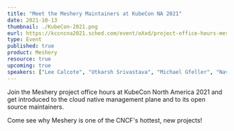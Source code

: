```yaml
---
title: "Meet the Meshery Maintainers at KubeCon NA 2021"
date: 2021-10-13
thumbnail: ./KubeCon-2021.png
eurl: https://kccncna2021.sched.com/event/oXxd/project-office-hours-meshery?iframe=yes&w=100%&sidebar=yes&bg=no
type: Event
published: true
product: Meshery
resource: true
upcoming: true
speakers: ["Lee Calcote", "Utkarsh Srivastava", "Michael Gfeller", "Navendu Pottekkat", "Hussaina Begum", "Rodolfo Martinez Vega"]
---
```

Join the Meshery project office hours at KubeCon North America 2021 and get introduced to the cloud native management plane and to its open source maintainers.

Come see why Meshery is one of the CNCF's hottest, new projects!
